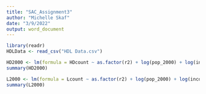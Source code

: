 ```yaml
---
title: "SAC_Assignment3"
author: "Michelle Skaf"
date: "3/9/2022"
output: word_document
---
```


```r
library(readr)
HDLData <- read_csv("HDL Data.csv")
```

```r
HD2000 <- lm(formula = HDcount ~ as.factor(r2) + log(pop_2000) + log(income_2000) + pct_U18_2000 + pctcollege_2000 + ownhome_2000 + density_2000 + pctwhite_2000 + pctblack_2000, data=HDLData)
summary(HD2000)
```


```r
L2000 <- lm(formula = Lcount ~ as.factor(r2) + log(pop_2000) + log(income_2000) + pct_U18_2000 + pctcollege_2000 + ownhome_2000 + density_2000 + pctwhite_2000 + pctblack_2000, data=HDLData)
summary(L2000)
```